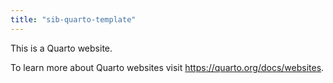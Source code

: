 ```yaml
---
title: "sib-quarto-template"
---
```


This is a Quarto website.

To learn more about Quarto websites visit <https://quarto.org/docs/websites>.
